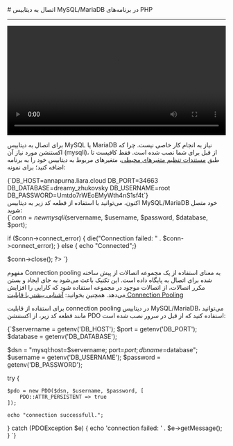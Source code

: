 

<Layout>
<Head>
<title>مستندات اتصال به دیتابیس MariaDB یا MySQL در PHP - لیارا</title>
<meta property="og:title" content="مستندات خدمات رایانش ابری لیارا" />
<meta property="og:description" content="مستندات مربوط به اتصال به دیتابیس MySQL یا MariaDB در پلتفرم PHP در لیارا"  />
</Head>
# اتصال به دیتابیس MySQL/MariaDB در برنامه‌های PHP
<hr className="mb-2" />

<video
  src="https://media.liara.ir/php/php-mariadb.mp4"
  controls="controls"
  className="block w-full"
  width="100%" />
<div className="h-4" />

برای اتصال به دیتابیس MySQL یا MariaDB نیاز به انجام کار خاصی نیست. چرا که اکستنشن مورد نیاز  آن (mysqli)، از قبل برای شما نصب شده است. فقط کافیست تا طبق <a href="/paas/details/envs" className="text-[#2196f3] ">مستندات تنظیم متغیرهای محیطی</a>، متغیرهای مربوط به دیتابیس خود را به برنامه اضافه کنید؛ برای نمونه:
<div className="h-2" />
    <div dir='ltr'>
    <Highlight className="bash">
        {`DB_HOST=annapurna.liara.cloud
DB_PORT=34663
DB_DATABASE=dreamy_zhukovsky
DB_USERNAME=root
DB_PASSWORD=Umtdo7rWEoEMyWth4nS1sf4t`}
    </Highlight>
    </div>
<div className="h-2" />
اکنون، می‌توانید با استفاده از قطعه کد زیر به دیتابیس MySQL/MariaDB خود متصل شوید:

<div className="h-2" />
    <div dir='ltr'>
    <Highlight className="php">
        {`<?php
$servername = getenv('DB_HOST');
$port = getenv('DB_PORT'); 
$username = getenv('DB_USERNAME'); 
$password = getenv('DB_PASSWORD'); 
$database = getenv('DB_DATABASE'); 

$conn = new mysqli($servername, $username, $password, $database, $port);

if ($conn->connect_error) {
    die("Connection failed: " . $conn->connect_error);
} else {
    echo "Connected";}

$conn->close();
?> `}
    </Highlight>
    </div>
<div className="h-2" />


<Section id="connection-pooling" title="استفاده از Connection Pooling" />

مفهوم Connection pooling به معنای استفاده از یک مجموعه اتصالات از پیش ساخته شده برای اتصال به پایگاه داده است. این تکنیک باعث می‌شود به جای ایجاد و بستن مکرر اتصالات، از اتصالات موجود در مجموعه استفاده شود که کارایی را افزایش می‌دهد.
<Alert variant='success'>همچنین بخوانید: <a className="text-[#2196f3] " href="/dbaas/details/connection-pool">آشنایی بیشتر با قابلیت Connection Pooling</a></Alert>

برای استفاده از قابلیت connection pooling در دیتابیس MySQL/MariaDB، می‌توانید مانند قطعه کد زیر، از اکستنشن <Important>PDO</Important> استفاده کنید که از قبل در سرور نصب شده است:
<div className="h-2" />
  <div dir='ltr'>
  <Highlight className="php">
{`<?php

$servername = getenv('DB_HOST');
$port = getenv('DB_PORT'); 
$database = getenv('DB_DATABASE'); 

$dsn = "mysql:host=$servername; port=$port; dbname=$database";
$username = getenv('DB_USERNAME');
$password = getenv('DB_PASSWORD'); 

try {
    
    $pdo = new PDO($dsn, $username, $password, [
        PDO::ATTR_PERSISTENT => true
    ]);

    echo "connection successfull.";
} catch (PDOException $e) {
    echo 'connection failed: ' . $e->getMessage();
}
`}
  </Highlight>
  </div>
<div className="h-2" />

</Layout>